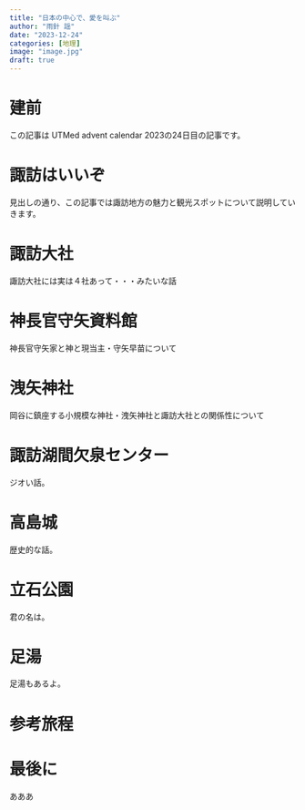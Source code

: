 ```yaml
---
title: "日本の中心で、愛を叫ぶ"
author: "雨針 謡"
date: "2023-12-24"
categories: [地理]
image: "image.jpg"
draft: true
---
```

# 建前
この記事は UTMed advent calendar 2023の24日目の記事です。

# 諏訪はいいぞ
見出しの通り、この記事では諏訪地方の魅力と観光スポットについて説明していきます。

# 諏訪大社
諏訪大社には実は４社あって・・・みたいな話

# 神長官守矢資料館
神長官守矢家と神と現当主・守矢早苗について

# 洩矢神社
岡谷に鎮座する小規模な神社・洩矢神社と諏訪大社との関係性について

# 諏訪湖間欠泉センター
ジオい話。

# 高島城
歴史的な話。

# 立石公園
君の名は。

# 足湯
足湯もあるよ。

# 参考旅程

# 最後に
あああ